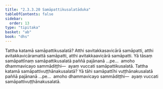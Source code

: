 ```yaml
---
title: "2.3.3.20 Samāpattikusalatāduka"
tableOfContents: false
sidebar:
  order: 13
type: "tipitaka"
basket: "ab"
book: "dhs"
---
```



<DynamicBreadcrumb />

<Division number="1338" book="dhs" bookNo="29" page="259">

<Paragraph number="2043" book="dhs">
Tattha katamā samāpattikusalatā? Atthi savitakkasavicārā samāpatti, atthi avitakkavicāramattā samāpatti, atthi avitakkaavicārā samāpatti. Yā tāsaṃ samāpattīnaṃ samāpattikusalatā paññā pajānanā …pe…  amoho dhammavicayo sammādiṭṭhi—  ayaṃ vuccati samāpattikusalatā.
</Paragraph>

</Division>
<Division number="1339" book="dhs" bookNo="29" page="259">

<Paragraph number="2044" book="dhs">
Tattha katamā samāpattivuṭṭhānakusalatā? Yā tāhi samāpattīhi vuṭṭhānakusalatā paññā pajānanā …pe…  amoho dhammavicayo sammādiṭṭhi—  ayaṃ vuccati samāpattivuṭṭhānakusalatā.
</Paragraph>
</Division>